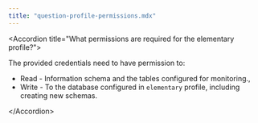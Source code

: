 ```yaml
---
title: "question-profile-permissions.mdx"
---
```


&lt;Accordion title="What permissions are required for the elementary profile?"&gt;

The provided credentials need to have permission to:

- Read - Information schema and the tables configured for monitoring.,
- Write - To the database configured in `elementary` profile, including creating new schemas.

&lt;/Accordion&gt;
